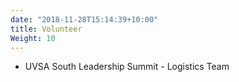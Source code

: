 ```yaml
---
date: "2018-11-28T15:14:39+10:00"
title: Volunteer
Weight: 10
---
```


* UVSA South Leadership Summit - Logistics Team